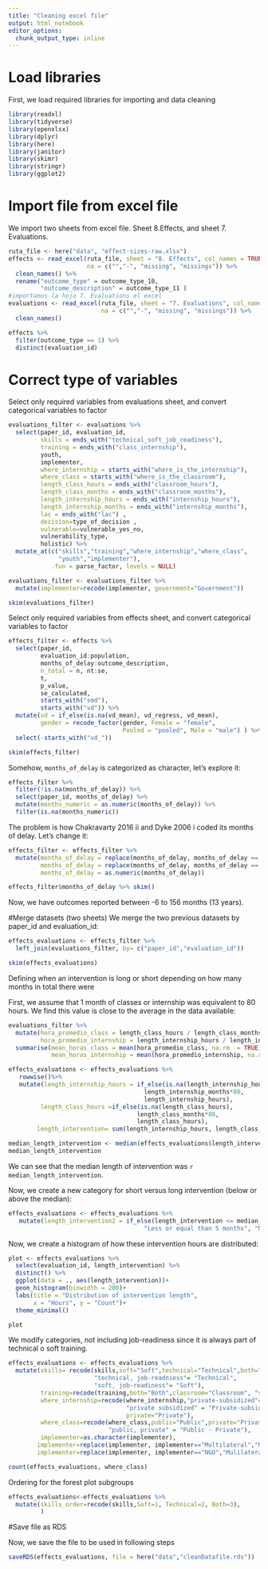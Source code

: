 ```yaml
---
title: "Cleaning excel file"
output: html_notebook
editor_options: 
  chunk_output_type: inline
---
```


# Load libraries

First, we load required libraries for importing and data cleaning
```r
library(readxl)
library(tidyverse)
library(openxlsx)
library(dplyr)
library(here)
library(janitor)
library(skimr)
library(stringr)
library(ggplot2)
```

# Import file from excel file 

We import two sheets from excel file. Sheet 8.Effects, and sheet 7. Evaluations.

```r
ruta_file <- here("data", "effect-sizes-raw.xlsx")
effects <- read_excel(ruta_file, sheet = "8. Effects", col_names = TRUE,
                      na = c("","-", "missing", "missings")) %>%
  clean_names() %>% 
  rename("outcome_type" = outcome_type_10, 
         "outcome_description" = outcome_type_11 )
#importamos la hoja 7. Evaluations el excel
evaluations <- read_excel(ruta_file, sheet = "7. Evaluations", col_names = TRUE,
                          na = c("","-", "missing", "missings")) %>%
  clean_names() 
```

```r
effects %>%
  filter(outcome_type == 1) %>%
  distinct(evaluation_id)
```

# Correct type of variables

Select only required variables from evaluations sheet, and convert categorical variables to factor

```r

evaluations_filter <- evaluations %>%
  select(paper_id, evaluation_id, 
         skills = ends_with("technical_soft_job_readiness"),
         training = ends_with("class_internship"), 
         youth,
         implementer,
         where_internship = starts_with("where_is_the_internship"),
         where_class = starts_with("where_is_the_classroom"),
         length_class_hours = ends_with("classroom_hours"),
         length_class_months = ends_with("classroom_months"),
         length_internship_hours = ends_with("internship_hours"),
         length_internship_months = ends_with("internship_months"),
         lac = ends_with("lac") ,
         decision=type_of_decision ,
         vulnerable=vulnerable_yes_no,
         vulnerability_type,
         holistic) %>%
  mutate_at(c("skills","training","where_internship","where_class",
              "youth","implementer"), 
            .fun = parse_factor, levels = NULL)

evaluations_filter <- evaluations_filter %>%
  mutate(implementer=recode(implementer, government="Government")) 

skim(evaluations_filter)

```

Select only required variables from effects sheet, and convert categorical variables to factor

```r
effects_filter <- effects %>%
  select(paper_id, 
         evaluation_id:population,
         months_of_delay:outcome_description,
         n_total = n, nt:se,
         t,
         p_value,
         se_calculated, 
         starts_with("smd"),
         starts_with("vd")) %>%
  mutate(vd = if_else(is.na(vd_mean), vd_regress, vd_mean),
         gender = recode_factor(gender, Female = "female",
                                Pooled = "pooled", Male = "male") ) %>%
  select(-starts_with("vd_")) 

skim(effects_filter)
```
Somehow, `months_of_delay` is categorized as character, let's explore it:

```r
effects_filter %>% 
  filter(!is.na(months_of_delay)) %>%
  select(paper_id, months_of_delay) %>%
  mutate(months_numeric = as.numeric(months_of_delay)) %>%
  filter(is.na(months_numeric))
```
The problem is how Chakravarty 2016 ii and Dyke 2006 i coded its months of delay. Let's change it:

```r
effects_filter <- effects_filter %>%
  mutate(months_of_delay = replace(months_of_delay, months_of_delay == "9-11", 11),
         months_of_delay = replace(months_of_delay, months_of_delay == "0-4", 4),
         months_of_delay = as.numeric(months_of_delay)) 

effects_filter$months_of_delay %>% skim()


```

Now, we have outcomes reported between -6 to 156 months (13 years).


#Merge datasets (two sheets)
We merge the two previous datasets by paper_id and evaluation_id:

```r
effects_evaluations <- effects_filter %>%
  left_join(evaluations_filter, by= c("paper_id","evaluation_id"))

skim(effects_evaluations)
```

Defining when an intervention is long or short depending on how many months in total there were

First, we assume that 1 month of classes or internship was equivalent to 80 hours. We find this value is close to the average in the data available:

```r
evaluations_filter %>% 
  mutate(hora_promedio_class = length_class_hours / length_class_months,
         hora_promedio_internship = length_internship_hours / length_internship_months) %>% 
  summarise(mean_horas_class = mean(hora_promedio_class, na.rm  = TRUE),
            mean_horas_internship = mean(hora_promedio_internship, na.rm = TRUE))
```


```r
effects_evaluations <- effects_evaluations %>%
   rowwise()%>% 
   mutate(length_internship_hours = if_else(is.na(length_internship_hours), 
                                      length_internship_months*80, 
                                      length_internship_hours),
         length_class_hours =if_else(is.na(length_class_hours), 
                                    length_class_months*80, 
                                    length_class_hours),
        length_intervention= sum(length_internship_hours, length_class_hours, na.rm = TRUE))

median_length_intervention <- median(effects_evaluations$length_intervention)
median_length_intervention
```

We can see that the median length of intervention was `r median_length_intervention`.

Now, we create a new category for short versus long intervention (below or above the median):

```r
effects_evaluations <- effects_evaluations %>%
   mutate(length_intervention2 = if_else(length_intervention <= median_length_intervention, 
                                      "Less or equal than 5 months", "More than 5 months"))

```

Now, we create a histogram of how these intervention hours are distributed:

```r
plot <- effects_evaluations %>%
  select(evaluation_id, length_intervention) %>%
  distinct() %>%
  ggplot(data = ., aes(length_intervention))+
  geom_histogram(binwidth = 200)+
  labs(title = "Distribution of intervention length", 
       x = "Hours", y = "Count")+
  theme_minimal()

plot 

```

We modify categories, not including job-readiness since it is always part of 
technical o soft training.

```r

effects_evaluations <- effects_evaluations %>%
  mutate(skills= recode(skills,soft="Soft",technical="Technical",both="Both",
                        "technical, job-readniess"= "Technical",
                        "soft, job-readiness"= "Soft"),
         training=recode(training,both="Both",classroom="Classroom", "some class, some OJT" = NA_character_),
         where_internship=recode(where_internship,"private-subsidized"="Private-subsidized",
                                 "private subsidized" = "Private-subsidized",
                                 private="Private"),
         where_class=recode(where_class,public="Public",private="Private",
                            "public, private" = "Public - Private"),
         implementer=as.character(implementer),
        implementer=replace(implementer, implementer=="Multilateral","Mulilateral_NGO"),
        implementer=replace(implementer, implementer=="NGO","Mulilateral_NGO")) 

```

```r
count(effects_evaluations, where_class)
```


Ordering for the forest plot subgroups
```r
effects_evaluations<-effects_evaluations %>%
  mutate(skills_order=recode(skills,Soft=1, Technical=2, Both=3),
         ) 
```


#Save file as RDS

Now, we save the file to be used in following steps

```r
saveRDS(effects_evaluations, file = here("data","cleanDatafile.rds"))
```

